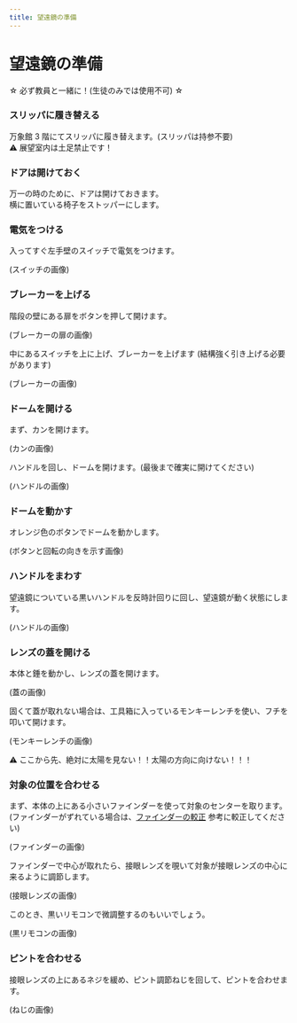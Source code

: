 ```yaml
---
title: 望遠鏡の準備
---
```



# 望遠鏡の準備

☆ 必ず教員と一緒に！(生徒のみでは使用不可) ☆

<Steps>

### スリッパに履き替える

万象館 3 階にてスリッパに履き替えます。(スリッパは持参不要)<br />
⚠️ 展望室内は土足禁止です！

### ドアは開けておく

万一の時のために、ドアは開けておきます。<br />
横に置いている椅子をストッパーにします。

### 電気をつける

入ってすぐ左手壁のスイッチで電気をつけます。

(スイッチの画像)

### ブレーカーを上げる

階段の壁にある扉をボタンを押して開けます。

(ブレーカーの扉の画像)

中にあるスイッチを上に上げ、ブレーカーを上げます (結構強く引き上げる必要があります)

(ブレーカーの画像)

### ドームを開ける

まず、カンを開けます。

(カンの画像)

ハンドルを回し、ドームを開けます。(最後まで確実に開けてください)

(ハンドルの画像)

### ドームを動かす

オレンジ色のボタンでドームを動かします。

(ボタンと回転の向きを示す画像)

### ハンドルをまわす

望遠鏡についている黒いハンドルを反時計回りに回し、望遠鏡が動く状態にします。

(ハンドルの画像)

### レンズの蓋を開ける

本体と錘を動かし、レンズの蓋を開けます。

(蓋の画像)

固くて蓋が取れない場合は、工具箱に入っているモンキーレンチを使い、フチを叩いて開けます。

(モンキーレンチの画像)

⚠️ ここから先、絶対に太陽を見ない！！太陽の方向に向けない！！！

### 対象の位置を合わせる

まず、本体の上にある小さいファインダーを使って対象のセンターを取ります。(ファインダーがずれている場合は、[ファインダーの較正](/dome/finder-calibration) 参考に較正してください)

(ファインダーの画像)

ファインダーで中心が取れたら、接眼レンズを覗いて対象が接眼レンズの中心に来るように調節します。

(接眼レンズの画像)

このとき、黒いリモコンで微調整するのもいいでしょう。

(黒リモコンの画像)

### ピントを合わせる

接眼レンズの上にあるネジを緩め、ピント調節ねじを回して、ピントを合わせます。

(ねじの画像)

</Steps>
